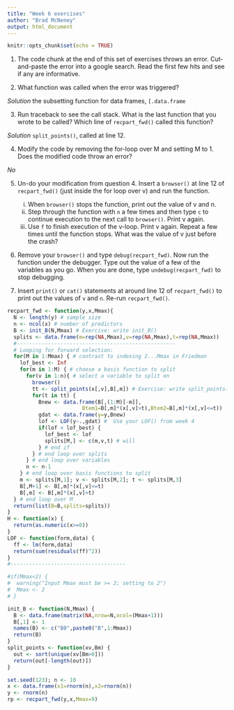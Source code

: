 ```yaml
---
title: "Week 6 exercises"
author: "Brad McNeney"
output: html_document
---
```


```r
knitr::opts_chunk$set(echo = TRUE)
```


1. The code chunk at the end of this set of exercises throws an error.
Cut-and-paste the error into a google search. Read the first few
hits and see if any are informative.

2. What function was called when the error was triggered?

*Solution* the subsetting function for data frames,  `[.data.frame`

3. Run traceback to see the call stack. What is the last function
that you wrote to be called? Which line of `recpart_fwd()` called 
this function?

*Solution*  `split_points()`, called at line 12.

4. Modify the code by removing the for-loop over M and setting M to 1.
Does the modified code throw an error?

*No*

5. Un-do your modification from question 4. Insert a `browser()`
at line 12 of `recpart_fwd()` (just inside the for loop over v)
and run the function.
    i. When `browser()` stops the function, print out the value of v and n. 
    ii. Step through the function with `n` a few times and then type `c` to 
    continue execution to the next call to `browser()`. Print v again. 
    iii. Use `f` to finish execution of the v-loop. Print v again. 
    Repeat a few times until the function stops. What was
    the value of v just before the crash? 
    
6. Remove your `browser()` and type `debug(recpart_fwd)`. Now run
the function under the debugger. Type out the value of a few of 
the variables as you go. When you are done, type `undebug(recpart_fwd)`
to stop debugging.

7. Insert `print()` or `cat()` statements at around line 12 of 
`recpart_fwd()` to print out the values of `v` and `n`. Re-run
`recpart_fwd()`.


```r
recpart_fwd <- function(y,x,Mmax){
  N <- length(y) # sample size
  n <- ncol(x) # number of predictors
  B <- init_B(N,Mmax) # Exercise: write init_B()
  splits <- data.frame(m=rep(NA,Mmax),v=rep(NA,Mmax),t=rep(NA,Mmax))
  #---------------------------------------------------
  # Looping for forward selection:
  for(M in 1:Mmax) { # contrast to indexing 2...Mmax in Friedman
    lof_best <- Inf
    for(m in 1:M) { # choose a basis function to split
      for(v in 1:n){ # select a variable to split on
        browser()
        tt <- split_points(x[,v],B[,m]) # Exercise: write split_points() 
        for(t in tt) { 
          Bnew <- data.frame(B[,(1:M)[-m]],
                        Btem1=B[,m]*(x[,v]>t),Btem2=B[,m]*(x[,v]<=t)) 
          gdat <- data.frame(y=y,Bnew)
          lof <- LOF(y~.,gdat) #  Use your LOF() from week 4
          if(lof < lof_best) { 
            lof_best <- lof
            splits[M,] <- c(m,v,t) # will
          } # end if
        } # end loop over splits
      } # end loop over variables
      n <- n-1
    } # end loop over basis functions to split
    m <- splits[M,1]; v <- splits[M,2]; t <- splits[M,3]
    B[,M+1] <- B[,m]*(x[,v]<=t)
    B[,m] <- B[,m]*(x[,v]>t)
  } # end loop over M
  return(list(B=B,splits=splits))
}
H <- function(x) { 
  return(as.numeric(x>=0)) 
}
LOF <- function(form,data) {
  ff <- lm(form,data)
  return(sum(residuals(ff)^2))
}
#-------------------------------------

#if(Mmax<2) {
#  warning("Input Mmax must be >= 2; setting to 2")
#  Mmax <- 2
# } 

init_B <- function(N,Mmax) {
  B <- data.frame(matrix(NA,nrow=N,ncol=(Mmax+1)))
  B[,1] <- 1
  names(B) <- c("B0",paste0("B",1:Mmax))
  return(B)
}
split_points <- function(xv,Bm) {
  out <- sort(unique(xv[Bm>0]))
  return(out[-length(out)])
}

set.seed(123); n <- 10
x <- data.frame(x1=rnorm(n),x2=rnorm(n))
y <- rnorm(n)
rp <- recpart_fwd(y,x,Mmax=9)
```
